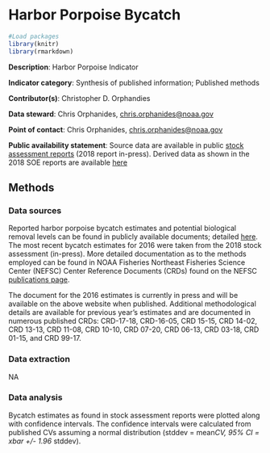 # Harbor Porpoise Bycatch

```r

#Load packages
library(knitr)
library(rmarkdown)

```

**Description**: Harbor Porpoise Indicator

**Indicator category**: Synthesis of published information; Published methods

**Contributor(s)**: Christopher D. Orphandies
  
**Data steward**: Chris Orphanides, <chris.orphanides@noaa.gov>

**Point of contact**: Chris Orphanides, <chris.orphanides@noaa.gov>

**Public availability statement**: Source data are available in public [stock assessment reports](https://www.fisheries.noaa.gov/national/marine-mammal-protection/marine-mammal-stock-assessment-reports-region) (2018 report in-press). Derived data as shown in the 2018 SOE reports are available [here](http://comet.nefsc.noaa.gov/erddap/tabledap/protected_species_2018.html)
  

## Methods


### Data sources
Reported harbor porpoise bycatch estimates and potential biological removal levels can be found in publicly available documents; detailed [here](https://www.fisheries.noaa.gov/national/marine-mammal-protection/marine-mammal-stock-assessment-reports-region). The most recent bycatch estimates for 2016 were taken from the 2018 stock assessment (in-press). More detailed documentation as to the methods employed can be found in NOAA Fisheries Northeast Fisheries Science Center (NEFSC) Center Reference Documents (CRDs) found on the NEFSC [publications page](https://www.nefsc.noaa.gov/publications/crd/). 

The document for the 2016 estimates is currently in press and will be available on the above website when published. Additional methodological details are available for previous year's estimates and are documented in numerous published CRDs: CRD-17-18, CRD-16-05, CRD 15-15, CRD 14-02, CRD 13-13, CRD 11-08, CRD 10-10, CRD 07-20, CRD 06-13, CRD 03-18, CRD 01-15, and CRD 99-17.

### Data extraction 
NA

### Data analysis
Bycatch estimates as found in stock assessment reports were plotted along with confidence intervals. The confidence intervals were calculated from published CVs assuming a normal distribution (stddev = mean*CV, 95% CI = xbar +/- 1.96 * stddev).


